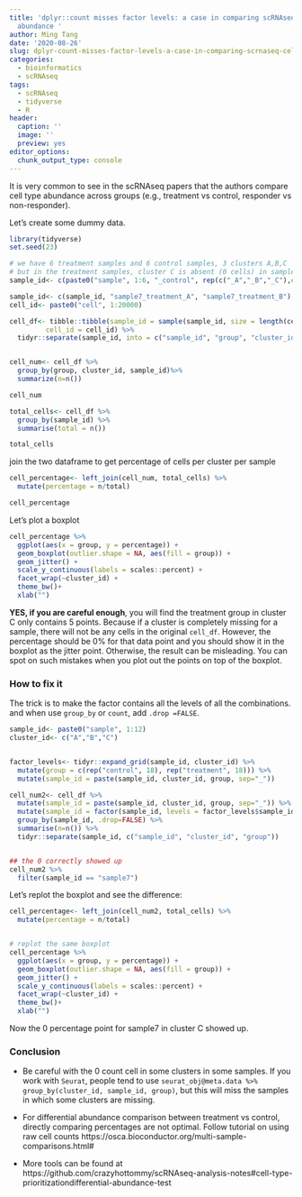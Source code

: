 ```yaml
---
title: 'dplyr::count misses factor levels: a case in comparing scRNAseq cell type
  abundance '
author: Ming Tang
date: '2020-08-26'
slug: dplyr-count-misses-factor-levels-a-case-in-comparing-scrnaseq-cell-type-abundance
categories:
  - bioinformatics
  - scRNAseq
tags:
  - scRNAseq
  - tidyverse
  - R
header:
  caption: ''
  image: ''
  preview: yes
editor_options: 
  chunk_output_type: console
---
```


It is very common to see in the scRNAseq papers that the authors compare cell type abundance across groups (e.g., treatment vs control, responder vs non-responder).

Let's create some dummy data.

```r
library(tidyverse)
set.seed(23)

# we have 6 treatment samples and 6 control samples, 3 clusters A,B,C
# but in the treatment samples, cluster C is absent (0 cells) in sample7
sample_id<- c(paste0("sample", 1:6, "_control", rep(c("_A","_B","_C"),each = 6)), paste0("sample", 8:12, "_treatment", rep(c("_A","_B", "_C"), each = 5)))

sample_id<- c(sample_id, "sample7_treatment_A", "sample7_treatment_B")
cell_id<- paste0("cell", 1:20000)

cell_df<- tibble::tibble(sample_id = sample(sample_id, size = length(cell_id), replace = TRUE), 
         cell_id = cell_id) %>%
  tidyr::separate(sample_id, into = c("sample_id", "group", "cluster_id"), sep= "_")


cell_num<- cell_df %>% 
  group_by(group, cluster_id, sample_id)%>%
  summarize(n=n()) 

cell_num

total_cells<- cell_df %>%
  group_by(sample_id) %>%
  summarise(total = n())

total_cells

```

join the two dataframe to get percentage of cells per cluster per sample

```r
cell_percentage<- left_join(cell_num, total_cells) %>%
  mutate(percentage = n/total)

cell_percentage
```

Let's plot a boxplot

```r
cell_percentage %>%
  ggplot(aes(x = group, y = percentage)) +
  geom_boxplot(outlier.shape = NA, aes(fill = group)) +
  geom_jitter() +
  scale_y_continuous(labels = scales::percent) +
  facet_wrap(~cluster_id) +
  theme_bw()+
  xlab("")
```

**YES, if you are careful enough**, you will find the treatment group in cluster C only contains 5 points.
Because if a cluster is completely missing for a sample, there will not be any cells in the original `cell_df`. However, the percentage should be 0% for that data point and you should show it in the boxplot as the jitter point. Otherwise, the result can be misleading. You can spot on such mistakes when you plot out the points on top of the boxplot.


### How to fix it

The trick is to make the factor contains all the levels of all the combinations. and when use `group_by` or `count`, add `.drop =FALSE`.

```r
sample_id<- paste0("sample", 1:12)
cluster_id<- c("A","B","C")


factor_levels<- tidyr::expand_grid(sample_id, cluster_id) %>%
  mutate(group = c(rep("control", 18), rep("treatment", 18))) %>%
  mutate(sample_id = paste(sample_id, cluster_id, group, sep="_"))

cell_num2<- cell_df %>%
  mutate(sample_id = paste(sample_id, cluster_id, group, sep="_")) %>%
  mutate(sample_id = factor(sample_id, levels = factor_levels$sample_id)) %>%
  group_by(sample_id, .drop=FALSE) %>%
  summarise(n=n()) %>%
  tidyr::separate(sample_id, c("sample_id", "cluster_id", "group")) 


## the 0 correctly showed up
cell_num2 %>%
  filter(sample_id == "sample7")
```

Let's replot the boxplot and see the difference:

```r

cell_percentage<- left_join(cell_num2, total_cells) %>%
  mutate(percentage = n/total)


# replot the same boxplot
cell_percentage %>%
  ggplot(aes(x = group, y = percentage)) +
  geom_boxplot(outlier.shape = NA, aes(fill = group)) +
  geom_jitter() +
  scale_y_continuous(labels = scales::percent) +
  facet_wrap(~cluster_id) +
  theme_bw()+
  xlab("")
```

Now the 0 percentage point for sample7 in cluster C showed up.

### Conclusion

* Be careful with the 0 count cell in some clusters in some samples. If you work with `Seurat`, people tend to use `seurat_obj@meta.data %>% group_by(cluster_id, sample_id, group)`, but this will miss the samples in which some clusters are missing.

* For differential abundance comparison between treatment vs control, directly comparing percentages are not optimal. Follow tutorial on using raw cell counts https://osca.bioconductor.org/multi-sample-comparisons.html# 

* More tools can be found at https://github.com/crazyhottommy/scRNAseq-analysis-notes#cell-type-prioritizationdifferential-abundance-test

